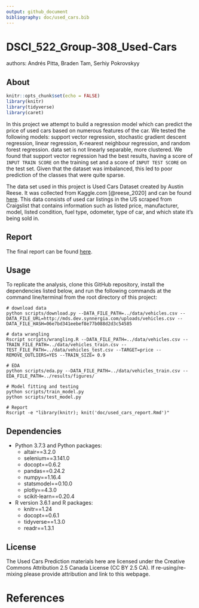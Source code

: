 ```yaml
---
output: github_document
bibliography: doc/used_cars.bib
---
```


# DSCI_522_Group-308_Used-Cars
authors: Andrés Pitta, Braden Tam, Serhiy Pokrovskyy

## About

```r
knitr::opts_chunk$set(echo = FALSE)
library(knitr)
library(tidyverse)
library(caret)
```


In this project we attempt to build a regression model which can predict the price of used cars based on numerous features of the car. We tested the following models: support vector regression, stochastic gradient descent regression, linear regression, K-nearest neighbour regression, and random forest regression. data set is not linearly separable, more clustered. We found that support vector regression had the best results, having a score of `INPUT TRAIN SCORE` on the training set and a score of `INPUT TEST SCORE` on the test set. Given that the dataset was imbalanced, this led to poor prediction of the classes that were quite sparse. 

The data set used in this project is Used Cars Dataset created by Austin Reese. It was collected from Kaggle.com [@reese_2020] and can be found [here](https://www.kaggle.com/austinreese/craigslist-carstrucks-data). This data consists of used car listings in the US scraped from Craigslist that contains information such as listed price, manufacturer, model, listed condition, fuel type, odometer, type of car, and which state it's being sold in. 

## Report
The final report can be found [here](https://github.com/UBC-MDS/DSCI_522_Group-308_Used-Cars/blob/master/doc/used_cars_report.md).

## Usage
To replicate the analysis, clone this GitHub repository, install the dependencies listed below, and run the following commands at the command line/terminal from the root directory of this project:

    # download data
    python scripts/download.py --DATA_FILE_PATH=../data/vehicles.csv --DATA_FILE_URL=http://mds.dev.synnergia.com/uploads/vehicles.csv --DATA_FILE_HASH=06e7bd341eebef8e77b088d2d3c54585
    
    # data wrangling
    Rscript scripts/wrangling.R --DATA_FILE_PATH=../data/vehicles.csv --TRAIN_FILE_PATH=../data/vehicles_train.csv --TEST_FILE_PATH=../data/vehicles_test.csv --TARGET=price --REMOVE_OUTLIERS=YES --TRAIN_SIZE= 0.9
    
    # EDA
    python scripts/eda.py --DATA_FILE_PATH=../data/vehicles_train.csv --EDA_FILE_PATH=../results/figures/
    
    # Model fitting and testing
    python scripts/train_model.py
    python scripts/test_model.py
    
    # Report
    Rscript -e "library(knitr); knit('doc/used_cars_report.Rmd')"
    
## Dependencies
- Python 3.7.3 and Python packages:
    - altair==3.2.0
    - selenium==3.141.0
    - docopt==0.6.2
    - pandas==0.24.2
    - numpy==1.16.4
    - statsmodel==0.10.0
    - plotly==4.3.0
    - scikit-learn==0.20.4
- R version 3.6.1 and R packages:
    - knitr==1.24
    - docopt==0.6.1
    - tidyverse==1.3.0
    - readr==1.3.1

  
## License
The Used Cars Prediction materials here are licensed under the Creative Commons Attribution 2.5 Canada License (CC BY 2.5 CA). If re-using/re-mixing please provide attribution and link to this webpage. 

# References